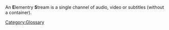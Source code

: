 An '''E'''lementry '''S'''tream is a single channel of audio, video or subtitles (without a container).

[[Category:Glossary]]